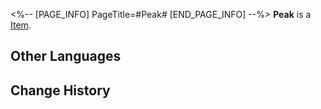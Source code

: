 <%-- [PAGE_INFO]
PageTitle=#Peak#
[END_PAGE_INFO] --%>
{{Item Infobox
|id          = 250131
|image       = Item Peak.png{{subst:void|<!--$UPLOAD:<<SpriteOutput/AvatarShopIcon/NPC/11104.png>-<Item Peak.png>-<Item Icons>>-->}}
|type        = 
|invCategory = 
|rarity      = 3
|effect      = 
|description = 
}}
'''Peak''' is a [[Item]].

==Other Languages==
{{Other Languages
|en   = Peak
|zhs  = 匹克
|zht  = 匹克
|ja   = ピーク
|ko   = 피크
|es   = Peak
|fr   = Peak
|ru   = Пик
|th   = Peak
|vi   = Peak
|de   = Peak
|id   = Peak
|pt   = Peak
}}

==Change History==
{{Change History|1.1}}